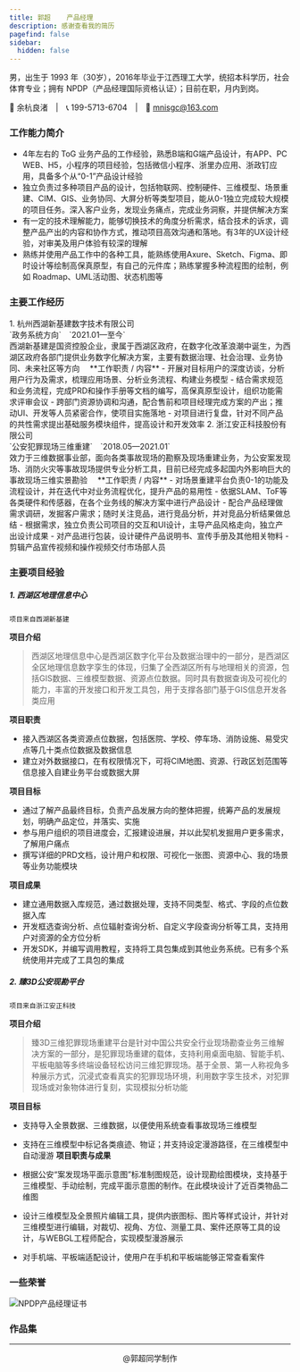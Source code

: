 ```yaml
---
title: 郭超    产品经理
description: 感谢查看我的简历
pagefind: false
sidebar:
  hidden: false
---
```


男，出生于 1993 年（30岁），2016年毕业于江西理工大学，统招本科学历，社会体育专业；拥有 NPDP（产品经理国际资格认证）；目前在职，月内到岗。

🏢 余杭良渚&emsp;|&emsp;📞 199-5713-6704&emsp;|&emsp;📧 mnisgc@163.com


### 工作能力简介

- 4年左右的 ToG 业务产品的工作经验，熟悉B端和G端产品设计，有APP、PC WEB、H5，小程序的项目经验，包括微信小程序、浙里办应用、浙政钉应用，具备多个从“0-1”产品设计经验
- 独立负责过多种项目产品的设计，包括物联网、控制硬件、三维模型、场景重建、CIM、GIS、业务协同、大屏分析等类型项目，能从0-1独立完成较大规模的项目任务。深入客户业务，发现业务痛点，完成业务洞察，并提供解决方案
- 有一定的技术理解能力，能够切换技术的角度分析需求，结合技术的诉求，调整产品产出的内容和协作方式，推动项目高效沟通和落地。有3年的UX设计经验，对审美及用户体验有较深的理解
- 熟练并使用产品工作中的各种工具，能熟练使用Axure、Sketch、Figma、即时设计等绘制高保真原型，有自己的元件库；熟练掌握多种流程图的绘制，例如 Roadmap、UML活动图、状态机图等


### 主要工作经历
<Steps>
1. 杭州西湖新基建数字技术有限公司<br/>
`政务系统方向`&emsp;`2021.01—至今`<br/>
西湖新基建是国资控股企业，隶属于西湖区政府，在数字化改革浪潮中诞生，为西湖区政府各部门提供业务数字化解决方案，主要有数据治理、社会治理、业务协同、未来社区等方向
</Steps>
&emsp;**工作职责 / 内容**
  - 开展对目标用户的深度访谈，分析用户行为及需求，梳理应用场景、分析业务流程、构建业务模型
  - 结合需求规范和业务流程，完成PRD和操作手册等文档的编写，高保真原型设计，组织功能需求评审会议
  - 跨部门资源协调和沟通，配合售前和项目经理完成方案的产出；推动UI、开发等人员紧密合作，使项目实施落地
  - 对项目进行复盘，针对不同产品的共性需求提出基础服务模块组件，提高设计和开发效率

<Steps>
2. 浙江安正科技股份有限公司<br/>
`公安犯罪现场三维重建`&emsp;`2018.05—2021.01`<br/>
效力于三维数据事业部，面向各类事故现场的勘察及现场重建业务，为公安案发现场、消防火灾等事故现场提供专业分析工具，目前已经完成多起国内外影响巨大的事故现场三维实景勘验
</Steps>
&emsp;**工作职责 / 内容**
  - 对场景重建平台负责0-1的功能及流程设计，并在迭代中对业务流程优化，提升产品的易用性
  - 依据SLAM、ToF等各类硬件和传感器，在各个业务线的解决方案中进行产品设计
  - 配合产品经理做需求调研，发掘客户需求；随时关注竞品，进行竞品分析，并对竞品分析结果做总结
  - 根据需求，独立负责公司项目的交互和UI设计，主导产品风格走向，独立产出设计成果
  - 对产品进行包装，设计硬件产品说明书、宣传手册及其他相关物料
  - 剪辑产品宣传视频和操作视频交付市场部人员


### 主要项目经验

##### 1. 西湖区地理信息中心
`项目来自西湖新基建`

**项目介绍**

> 西湖区地理信息中心是西湖区数字化平台及数据治理中的一部分，是西湖区全区地理信息数字孪生的体现，归集了全西湖区所有与地理相关的资源，包括GIS数据、三维模型数据、资源点位数据。同时具有数据查询及可视化的能力，丰富的开发接口和开发工具包，用于支撑各部门基于GIS信息开发各类应用

**项目职责**

- 接入西湖区各类资源点位数据，包括医院、学校、停车场、消防设施、易受灾点等几十类点位数据及数据信息
- 建立对外数据接口，在有权限情况下，可将CIM地图、资源、行政区划范围等信息接入自建业务平台或数据大屏

**项目目标**

- 通过了解产品最终目标，负责产品发展方向的整体把握，统筹产品的发展规划，明确产品定位，并落实、实施
- 参与用户组织的项目进度会，汇报建设进展，并以此契机发掘用户更多需求，了解用户痛点
- 撰写详细的PRD文档，设计用户和权限、可视化一张图、资源中心、我的场景等业务功能模块

**项目成果**

- 建立通用数据入库规范，通过数据处理，支持不同类型、格式、字段的点位数据入库
- 开发框选查询分析、点位辐射查询分析、自定义字段查询分析等工具，支持用户对资源的全方位分析
- 开发SDK，并编写调用教程，支持将工具包集成到其他业务系统。已有多个系统使用并完成了工具包的集成

##### 2. 臻3D公安现勘平台
`项目来自浙江安正科技`

**项目介绍**

> 臻3D三维犯罪现场重建平台是针对中国公共安全行业现场勘查业务三维解决方案的一部分，是犯罪现场重建的载体，支持利用桌面电脑、智能手机、平板电脑等多终端设备轻松访问三维犯罪现场。基于全景、第一人称视角多种展示方式，沉浸式查看真实的犯罪现场环境，利用数字孪生技术，对犯罪现场或对象物体进行复刻，实现模拟分析功能

**项目目标**

- 支持导入全景数据、三维数据，以便使用系统查看事故现场三维模型
- 支持在三维模型中标记各类痕迹、物证；并支持设定漫游路径，在三维模型中自动漫游
**项目职责与成果**

- 根据公安“案发现场平面示意图”标准制图规范，设计现勘绘图模块，支持基于三维模型、手动绘制，完成平面示意图的制作。在此模块设计了近百类物品二维图
- 设计三维模型及全景照片编辑工具，提供内嵌图标、图片等样式设计，并针对三维模型进行编辑，对裁切、视角、方位、测量工具、案件还原等工具的设计，与WEBGL工程师配合，实现模型漫游展示
- 对手机端、平板端适配设计，使用户在手机和平板端能够正常查看案件


### 一些荣誉

![NPDP产品经理证书](https://s2.loli.net/2025/01/25/RvhmVqfdKoFwsGu.jpg)

### 作品集


---
<center>@郭超同学制作</center>
<LinkCard
 title="回到首页"
 description=""
 href="/"/>